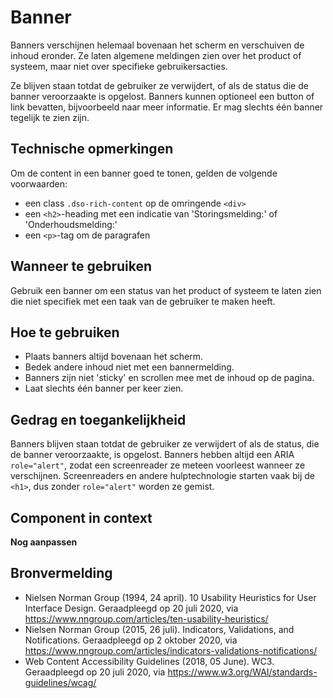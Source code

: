 # Banner

Banners verschijnen helemaal bovenaan het scherm en verschuiven de inhoud eronder. Ze laten algemene meldingen zien over het product of systeem, maar niet over specifieke gebruikersacties.

Ze blijven staan totdat de gebruiker ze verwijdert, of als de status die de banner veroorzaakte is opgelost. Banners kunnen optioneel een button of link bevatten, bijvoorbeeld naar meer informatie. Er mag slechts één banner tegelijk te zien zijn.

## Technische opmerkingen

Om de content in een banner goed te tonen, gelden de volgende voorwaarden:

- een class `.dso-rich-content` op de omringende `<div>`
- een `<h2>`-heading met een indicatie van 'Storingsmelding:' of 'Onderhoudsmelding:'
- een `<p>`-tag om de paragrafen

## Wanneer te gebruiken

Gebruik een banner om een status van het product of systeem te laten zien die niet specifiek met een taak van de gebruiker te maken heeft.

## Hoe te gebruiken

- Plaats banners altijd bovenaan het scherm.
- Bedek andere inhoud niet met een bannermelding.
- Banners zijn niet 'sticky' en scrollen mee met de inhoud op de pagina.
- Laat slechts één banner per keer zien.

## Gedrag en toegankelijkheid

Banners blijven staan totdat de gebruiker ze verwijdert of als de status, die de banner veroorzaakte, is opgelost. Banners hebben altijd een ARIA `role="alert"`, zodat een screenreader ze meteen voorleest wanneer ze verschijnen. Screenreaders en andere hulptechnologie starten vaak bij de `<h1>`, dus zonder `role="alert"` worden ze gemist.

## Component in context

**Nog aanpassen**

## Bronvermelding

- Nielsen Norman Group (1994, 24 april). 10 Usability Heuristics for User Interface Design. Geraadpleegd op 20 juli 2020, via https://www.nngroup.com/articles/ten-usability-heuristics/
- Nielsen Norman Group (2015, 26 juli). Indicators, Validations, and Notifications. Geraadpleegd op 2 oktober 2020, via https://www.nngroup.com/articles/indicators-validations-notifications/
- Web Content Accessibility Guidelines (2018, 05 June). WC3. Geraadpleegd op 20 juli 2020, via https://www.w3.org/WAI/standards-guidelines/wcag/
